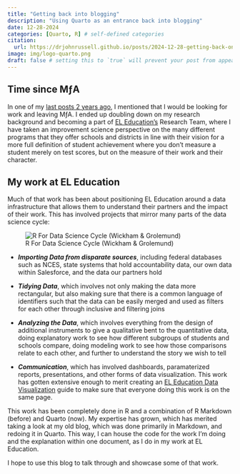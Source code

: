 ```yaml
---
title: "Getting back into blogging"
description: "Using Quarto as an entrance back into blogging"
date: 12-28-2024
categories: [Quarto, R] # self-defined categories
citation: 
  url: https://drjohnrussell.github.io/posts/2024-12-28-getting-back-online/ 
image: img/logo-quarto.png
draft: false # setting this to `true` will prevent your post from appearing on your listing page until you're ready!
---
```


## Time since MƒA

In one of my [last posts 2 years ago](https://drjohnrussell.github.io/posts/2022-02-28-time-at-mfa/), I mentioned that I would be looking for work and leaving MƒA. I ended up doubling down on my research background and becoming a part of [EL Education's](https://www.eleducation.org) Research Team, where I have taken an improvement science perspective on the many different programs that they offer schools and districts in line with their vision for a more full definition of student achievement where you don't measure a student merely on test scores, but on the measure of their work and their character.

## My work at EL Education

Much of that work has been about positioning EL Education around a data infrastructure that allows them to understand their partners and the impact of their work. This has involved projects that mirror many parts of the data science cycle:

![R For Data Science Cycle (Wickham & Grolemund)](https://d33wubrfki0l68.cloudfront.net/571b056757d68e6df81a3e3853f54d3c76ad6efc/32d37/diagrams/data-science.png)

-   ***Importing Data from disparate sources***, including federal databases such as NCES, state systems that hold accountability data, our own data within Salesforce, and the data our partners hold

-   ***Tidying Data***, which involves not only making the data more rectangular, but also making sure that there is a common language of identifiers such that the data can be easily merged and used as filters for each other through inclusive and filtering joins

-   ***Analyzing the Data***, which involves everything from the design of additional instruments to give a qualitative bent to the quantitative data, doing explanatory work to see how different subgroups of students and schools compare, doing modeling work to see how those comparisons relate to each other, and further to understand the story we wish to tell

-   ***Communication***, which has involved dashboards, paramaterized reports, presentations, and other forms of data visualization. This work has gotten extensive enough to merit creating an [EL Education Data Visualization](https://el-education.github.io) guide to make sure that everyone doing this work is on the same page.

This work has been completely done in R and a combination of R Markdown (before) and Quarto (now). My expertise has grown, which has merited taking a look at my old blog, which was done primarily in Markdown, and redoing it in Quarto. This way, I can house the code for the work I'm doing and the explanation within one document, as I do in my work at EL Education.

I hope to use this blog to talk through and showcase some of that work.
